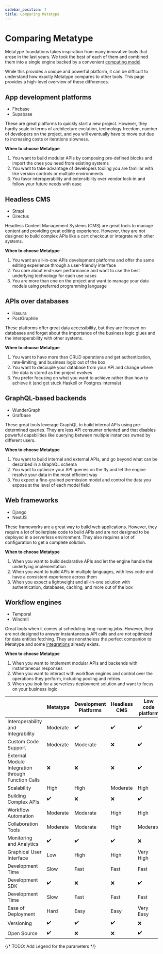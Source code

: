 ```yaml
---
sidebar_position: 7
title: Comparing Metatype
---
```


# Comparing Metatype

Metatype foundations takes inspiration from many innovative tools that arose in the last years. We took the best of each of them and combined them into a single engine backed by a convenient [computing model](/docs/reference/typegraph).

While this provides a unique and powerful platform, it can be difficult to understand how exactly Metatype compares to other tools. This page provides a high-level overview of these differences.

## App development platforms

- Firebase
- Supabase

These are great platforms to quickly start a new project. However, they hardly scale in terms of architecture evolution, technology freedom, number of developers on the project, and you will eventually have to move out due to increasing costs or iterations slowness.

**When to choose Metatype**

1. You want to build modular APIs by composing pre-defined blocks and import the ones you need from existing systems
2. You want to take advantage of developers tooling you are familiar with like version controls or multiple environments
3. You favor interoperability and extensibility over vendor lock-in and follow your future needs with ease

## Headless CMS

- Strapi
- Directus

Headless Content Management Systems (CMS) are great tools to manage content and providing great editing experience. However, they are not designed to build complex APIs like a cart checkout or integrate with other systems.

**When to choose Metatype**

1. You want an all-in-one APIs development platforms and offer the same editing experience through a user-friendly interface
2. You care about end-user performance and want to use the best underlying technology for each use cases
3. You are more than one on the project and want to manage your data models using preferred programming language

## APIs over databases

- Hasura
- PostGraphile

These platforms offer great data accessibility, but they are focused on databases and forget about the importance of the business logic glues and the interoperability with other systems.

**When to choose Metatype**

1. You want to have more than CRUD operations and get authentication, rate-limiting, and business logic out of the box
2. You want to decouple your database from your API and change where the data is stored as the project evolves
3. You prefer focusing on what you want to achieve rather than how to achieve it (and get stuck Haskell or Postgres internals)

## GraphQL-based backends

- WunderGraph
- Grafbase

These great tools leverage GraphQL to build internal APIs using pre-determined queries. They are less API consumer oriented and that disables powerful capabilities like querying between multiple instances owned by different users.

**When to choose Metatype**

1. You want to build internal and external APIs, and go beyond what can be described in a GraphQL schema
2. You want to optimize your API queries on the fly and let the engine resolve your data in the most efficient way
3. You expect a fine-grained permission model and control the data you expose at the level of each model field

## Web frameworks

- Django
- NestJS

These frameworks are a great way to build web applications. However, they require a lot of boilerplate code to build APIs and are not designed to be deployed in a serverless environment. They also requires a lot of configuration to get a complete solution.

**When to choose Metatype**

1. When you want to build declarative APIs and let the engine handle the underlying implementation
2. When you want to build APIs in multiple languages, with less code and have a consistent experience across them
3. When you expect a lightweight and all-in-one solution with authentication, databases, caching, and more out of the box

## Workflow engines

- Temporal
- Windmill

Great tools when it comes at scheduling long-running jobs. However, they are not designed to answer instantaneous API calls and are not optimized for data entities fetching. They are nonetheless the perfect companion to Metatype and some [integrations](/docs/reference/runtimes/temporal) already exists.

**When to choose Metatype**

1. When you want to implement modular APIs and backends with instantaneous responses
2. When you want to interact with workflow engines and control over the operations they perform, including pooling and retries
3. When you look for a serverless deployment solution and want to focus on your business logic


|  | Metatype | Development Platforms | Headless CMS | Low code platform |
|------------------------------------|------------------------|-------------|------------------|------------------------------------|
| Interoperability and Integrability | Moderate | :heavy_check_mark: | :heavy_check_mark: | :heavy_check_mark: |
| Custom Code Support | Moderate | Moderate | :x: | :heavy_check_mark: |
| External Module Integration through Function Calls | :x: | :x: | :x: | :heavy_check_mark: |
| Scalability | High | High | Moderate | High |
| Building Complex APIs | :heavy_check_mark: | :x: | :x: | :heavy_check_mark: |
| Workflow Automation | Moderate | Moderate | High | High |
| Collaboration Tools | Moderate | Moderate | High | Moderate |
| Monitoring and Analytics | :heavy_check_mark: | :heavy_check_mark: | :heavy_check_mark: | :x: |
| Graphical User Interface | Low | High | High | Very High |
| Development Time | Slow | Fast | Fast | Fast |
| Development SDK | :heavy_check_mark: | :x: | :x: | :heavy_check_mark: |
| Development Time | Slow | Fast | Fast | Fast |
| Ease of Deployment | Hard | Easy | Easy | Very Easy |
| Versioning | :heavy_check_mark: | :heavy_check_mark: | :heavy_check_mark: | :x: |
| Open Source | :heavy_check_mark: | :x: | :x: | :heavy_check_mark: |

{/* TODO: Add Legend for the parameters */}
